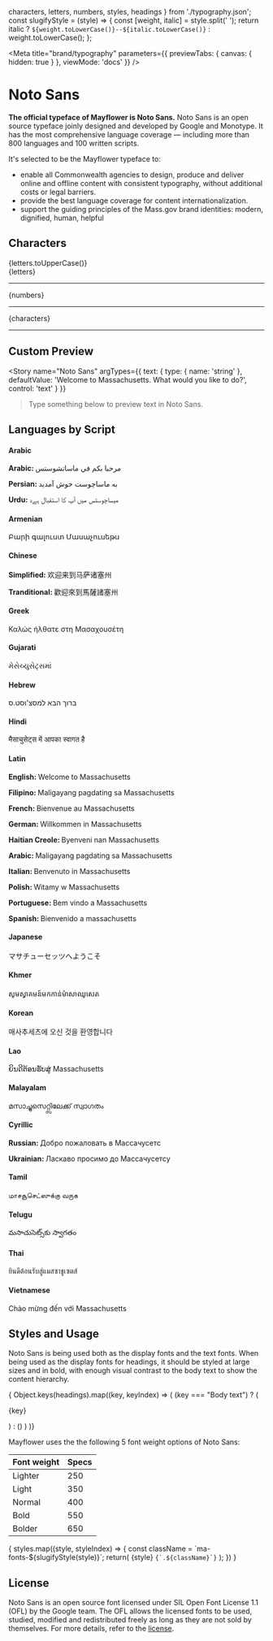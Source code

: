 
  characters,
  letters,
  numbers,
  styles,
  headings
} from './typography.json';
const slugifyStyle = (style) => {
  const [weight, italic] = style.split(' ');
  return italic ? `${weight.toLowerCase()}--${italic.toLowerCase()}` : weight.toLowerCase();
};




<Meta
  title="brand/typography"
  parameters={{
    previewTabs: { canvas: { hidden: true } },
    viewMode: 'docs'
  }}
/>

# Noto Sans
**The official typeface of Mayflower is Noto Sans.**
 Noto Sans is an open source typeface joinly designed and developed by Google and Monotype. It has the most comprehensive language coverage — including more than 800 languages and 100 written scripts.

It's selected to be the Mayflower typeface to:
- enable all Commonwealth agencies to design, produce and deliver online and offline content with consistent typography, without additional costs or legal barriers.
- provide the best language coverage for content internationalization.
- support the guiding principles of the Mass.gov brand identities: modern, dignified, human, helpful


## Characters
<div className="sb-block">
  <div className="sb-text">{letters.toUpperCase()}</div>
  <div className="sb-text">{letters}</div>
  <hr />
  <div className="sb-text">{numbers}</div>
  <hr />
  <div className="sb-text">{characters}</div>
  <hr />
</div>


## Custom Preview
<Story
  name="Noto Sans"
  argTypes={{
    text: {
      type: { name: 'string' },
      defaultValue: 'Welcome to Massachusetts. What would you like to do?',
      control: 'text'
    }
  }}
>
</Story>

> Type something below to preview text in Noto Sans.

<div id="sb-control--preview">
  <ArgsTable
    compact
    story="Noto Sans"
  />
</div>

## Languages by Script

#### Arabic
<p className="sb-block" lang="Arab"><b>Arabic: </b>مرحبا بكم في ماساتشوستس</p>
<p className="sb-block" lang="fa"><b>Persian: </b>به ماساچوست خوش آمدید</p>
<p className="sb-block" lang="ur"><b>Urdu: </b>میساچوسٹس میں آپ کا استقبال ہےد</p>

#### Armenian
<p className="sb-block" lang="hy">Բարի գալուստ Մասաչուսեթս</p>

#### Chinese
<p className="sb-block" lang="zh-Hans"><b>Simplified: </b>欢迎来到马萨诸塞州</p>
<p className="sb-block" lang="yue-Hant"><b>Tranditional: </b>歡迎來到馬薩諸塞州</p>

#### Greek
<p className="sb-block" lang="gr">Καλώς ήλθατε στη Μασαχουσέτη</p>

#### Gujarati
<p className="sb-block" lang="gu">મેસેચ્યુસેટ્સમાં</p>


#### Hebrew
<p className="sb-block" lang="Hebr">ברוך הבא למסצ'וסט.ס</p>

#### Hindi
<p className="sb-block" lang="hi">मैसाचुसेट्स में आपका स्वागत है</p>

#### Latin
<p className="sb-block" lang="Latn"><b>English: </b>Welcome to Massachusetts</p>
<p className="sb-block" lang="tl"><b>Filipino: </b>Maligayang pagdating sa Massachusetts</p>
<p className="sb-block" lang="fr"><b>French: </b>Bienvenue au Massachusetts</p>
<p className="sb-block" lang="de"><b>German: </b>Willkommen in Massachusetts</p>
<p className="sb-block" lang="hr"><b>Haitian Creole: </b>Byenveni nan Massachusetts</p>
<p className="sb-block" lang="tl"><b>Arabic: </b>Maligayang pagdating sa Massachusetts</p>
<p className="sb-block" lang="it"><b>Italian: </b>Benvenuto in Massachusetts</p>
<p className="sb-block" lang="pl"><b>Polish: </b>Witamy w Massachusetts</p>
<p className="sb-block" lang="pt"><b>Portuguese: </b>Bem vindo a Massachusetts</p>
<p className="sb-block" lang="es"><b>Spanish: </b>Bienvenido a massachusetts</p>


#### Japanese
<p className="sb-block" lang="jp">マサチューセッツへようこそ</p>

#### Khmer
<p className="sb-block" lang="km">សូមស្វាគមន៍មកកាន់ម៉ាសាឈូសេត</p>

#### Korean
<p className="sb-block" lang="ko">매사추세츠에 오신 것을 환영합니다</p>

#### Lao
<p className="sb-block" lang="lo">ຍິນດີຕ້ອນຮັບສູ່ Massachusetts</p>

#### Malayalam
<p className="sb-block" lang="ml">മസാച്ചുസെറ്റ്സിലേക്ക് സ്വാഗതം</p>

#### Cyrillic
<p className="sb-block" lang="Cyrl"><b>Russian: </b>Добро пожаловать в Массачусетс</p>
<p className="sb-block" lang="uk"><b>Ukrainian: </b>Ласкаво просимо до Массачусетсу</p>

#### Tamil
<p className="sb-block" lang="ta">மாசசூசெட்ஸுக்கு வருக</p>

#### Telugu
<p className="sb-block" lang="te">మసాచుసెట్స్‌కు స్వాగతం</p>

#### Thai
<p className="sb-block" lang="Thai">ยินดีต้อนรับสู่แมสซาชูเซตส์</p>

#### Vietnamese
<p className="sb-block" lang="vi">Chào mừng đến với Massachusetts</p>

## Styles and Usage
Noto Sans is being used both as the display fonts and the text fonts.
When being used as the display fonts for headings, it should be styled at large sizes and in bold, with enough visual contrast to the body text to show the content hierarchy.

<div className="sb-block">
  { Object.keys(headings).map((key, keyIndex) => (
      (key === "Body text") ?
      (<p>{key}</p>) :
      (<Heading level={headings[key]} key={`element.key.${keyIndex}`} text={key} />)
    )
  )}
</div>



Mayflower uses the the following 5 font weight options of Noto Sans:

| Font weight | Specs |
| :--- | :--- |
| Lighter | 250 |
| Light | 350 |
| Normal | 400 |
| Bold | 550 |
| Bolder | 650 |


<div className="sb-block sb-grid">
  {
    styles.map((style, styleIndex) => {
      const className = `ma-fonts-${slugifyStyle(style)}`;
      return(
        <React.Fragment key={`style.block.${styleIndex}`}>
          <span className={className}>{style}</span>
          <span className="markdown-body">
            <code>{`.${className}`}</code>
          </span>
        </React.Fragment>
      );
    })
  }
</div>


## License

Noto Sans is an open source font licensed under SIL Open Font License 1.1 (OFL) by the Google team. The OFL allows the licensed fonts to be used, studied, modified and
redistributed freely as long as they are not sold by themselves. For more details, refer to the [license](https://github.com/googlefonts/noto-fonts/blob/master/LICENSE).

